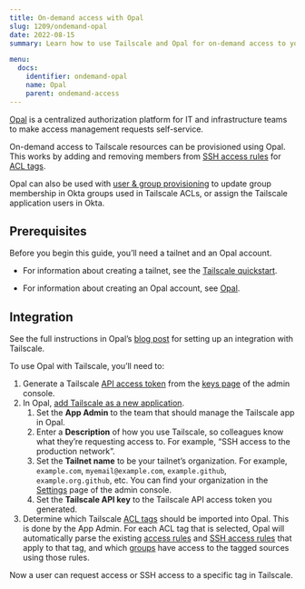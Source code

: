 ```yaml
---
title: On-demand access with Opal
slug: 1209/ondemand-opal
date: 2022-08-15
summary: Learn how to use Tailscale and Opal for on-demand access to your Tailscale network.

menu:
  docs:
    identifier: ondemand-opal
    name: Opal
    parent: ondemand-access
---
```


[Opal][opal] is a centralized authorization platform for IT and infrastructure teams to make access
management requests self-service.

On-demand access to Tailscale resources can be provisioned using Opal. This works by adding and
removing members from [SSH access rules][ssh-access-rules]
for [ACL tags][acl-tags].

Opal can also be used with [user & group provisioning][provisioning] to update group membership in Okta groups used in
Tailscale ACLs, or assign the Tailscale application users in Okta.

## Prerequisites

Before you begin this guide, you’ll need a tailnet and an Opal account.

- For information about creating a tailnet, see the [Tailscale quickstart][tailscale-quickstart].

- For information about creating an Opal account, see [Opal][opal].

## Integration

See the full instructions in Opal’s [blog post][blog-post] for setting up an integration with Tailscale.

To use Opal with Tailscale, you’ll need to:

1. Generate a Tailscale [API access token][access-token] from the [keys page][keys-page] of the admin console.
1. In Opal, [add Tailscale as a new application][opal-create-tailscale].
   1. Set the **App Admin** to the team that should manage the Tailscale app in Opal.
   1. Enter a **Description** of how you use Tailscale, so colleagues know what they’re requesting access to. For example,
      “SSH access to the production network”.
   1. Set the **Tailnet name** to be your tailnet’s organization. For example, `example.com`, `myemail@example.com`, `example.github`,
      `example.org.github`, etc. You can find your organization in the [Settings][settings] page of the admin console.
   1. Set the **Tailscale API key** to the Tailscale API access token you generated.
1. Determine which Tailscale [ACL tags][acl-tags] should be imported into Opal. This is done by the App Admin. For each
   ACL tag that is selected, Opal will automatically parse the existing [access rules][access-rules] and
   [SSH access rules][ssh-access-rules] that apply to that tag, and which [groups][groups] have access to the tagged
   sources using those rules.

Now a user can request access or SSH access to a specific tag in Tailscale.

[access-rules]: /kb/1018/acls/#acl-rules
[acl-tags]: /kb/1068/acl-tags
[admin-console]: https://login.tailscale.com/admin
[access-token]: /kb/1101/api/
[blog-post]: https://opal.dev/blog-post/tailscale
[groups]: /kb/1018/acls/#groups
[keys-page]: https://login.tailscale.com/admin/settings/keys
[opal-create-tailscale]: https://app.opal.dev/apps/create/tailscale
[opal]: https://opal.dev/
[provisioning]: /kb/1180/sso-okta-scim/
[settings]: https://login.tailscale.com/admin/settings/
[ssh-access-rules]: /kb/1018/acls/#tailscale-ssh
[tailscale-quickstart]: /kb/1017/install/
